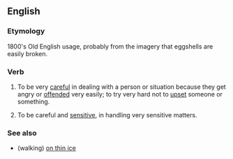==English==

===Etymology===
1800's Old English usage, probably from the imagery that eggshells are easily broken.

===Verb===
{{en-verb|walks on eggshells|walking on eggshells|walked on eggshells}}

# {{idiom}} To be very [[careful]] in dealing with a person or situation because they get angry or [[offended]] very easily; to try very hard not to [[upset]] someone or something.
# {{idiom}} To be careful and [[sensitive]], in handling very sensitive matters.

===See also===
*(walking) [[on thin ice]]